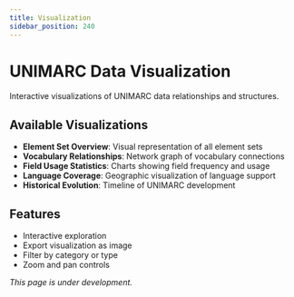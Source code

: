 ```yaml
---
title: Visualization
sidebar_position: 240
---
```


# UNIMARC Data Visualization

Interactive visualizations of UNIMARC data relationships and structures.

<!-- Visualization component will be added when available -->

## Available Visualizations

- **Element Set Overview**: Visual representation of all element sets
- **Vocabulary Relationships**: Network graph of vocabulary connections
- **Field Usage Statistics**: Charts showing field frequency and usage
- **Language Coverage**: Geographic visualization of language support
- **Historical Evolution**: Timeline of UNIMARC development

## Features

- Interactive exploration
- Export visualization as image
- Filter by category or type
- Zoom and pan controls

*This page is under development.*